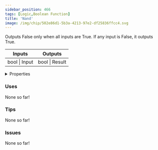 ```yaml
---
sidebar_position: 466
tags: [Logic,Boolean Function]
title: 'Nand'
image: /img/chip/502e86d1-5b3a-4213-97e2-df25836ffcc4.svg
---
```


Outputs False only when all inputs are True. If any input is False, it outputs True.



<IChip uuid="502e86d1-5b3a-4213-97e2-df25836ffcc4"/>

<table><thead><tr><th>Inputs</th><th>Outputs</th></tr></thead><tbody><tr><td>bool | Input</td><td>bool | Result</td></tr></tbody></table>

<details>
  <summary>Properties</summary>
  <div>
    <div>
    <table>
      <tbody>
        <tr>
          <td>Is beta required?</td>
          <td>No</td>
        </tr>
        <tr>
          <td>Is chip a trolling risk?</td>
          <td>No</td>
        </tr>
        <tr>
          <td>Is chip a role assignment risk?</td>
          <td>No</td>
        </tr>
        <tr>
          <td>Chip UUID</td>
          <td>502e86d1-5b3a-4213-97e2-df25836ffcc4</td>
        </tr>
        <tr>
          <td>Room availability</td>
          <td>Available everywhere</td>
        </tr>
      </tbody>
    </table>
    </div>
  </div>
</details>

### Uses

None so far!

### Tips

None so far!

### Issues

None so far!